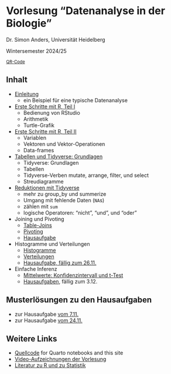# Vorlesung "Datenanalyse in der Biologie"

Dr. Simon Anders, Universität Heidelberg

Wintersemester 2024/25

<small>[QR-Code](qr_url.html)</small>

## Inhalt

- [Einleitung](einleitung.html)
  - ein Beispiel für eine typische Datenanalyse
- [Erste Schritte mit R, Teil I](erste_schritte.html)
  - Bedienung von RStudio
  - Arithmetik
  - Turtle-Grafik
- [Erste Schritte mit R, Teil II](erste_schritte_2.html)
  - Variablen
  - Vektoren und Vektor-Operationen
  - Data-frames
- [Tabellen und Tidyverse: Grundlagen](tidyverse_intro.html)
  - Tidyverse: Grundlagen
  - Tabellen
  - Tidyverse-Verben mutate, arrange, filter, und select
  - Streudiagramme
- [Reduktionen mit Tidyverse](group_by.html)
  - mehr zu group_by und summerize
  - Umgang mit fehlende Daten (`NA`s)
  - zählen mit `sum`
  - logische Operatoren: "nicht", "und", und "oder"
- Joining und Pivoting
  - [Table-Joins](left_join.html)  
  - [Pivoting](pivoting.html)
  - [Hausaufgabe](hausaufgabe_join_pivot.html)
- Histogramme und Verteilungen
  - [Histogramme](histograms.html)
  - [Verteilungen](verteilungen.html)
  - [Hausaufgabe, fällig zum 26.11.](hausaufgabe_verteilungen.html)
- Einfache Inferenz  
  - [Mittelwerte: Konfidenzintervall und t-Test](confint_ttest.html)
  - [Hausaufgaben](hausaufgabe_ttest.html), fällig zum 3.12.

## Musterlösungen zu den Hausaufgaben
- zur Hausaufgabe [vom 7.11.](Loesung_Hausaufgabe_2024-11-07.html)
- zur Hausaufgabe [vom 24.11.](Loesung_Hausaufgabe_2024-11-14.html)

## Weitere Links

- [Quellcode](https://github.com/anders-biostat/dabio24) for Quarto notebooks and this site
- [Video-Aufzeichnungen der Vorlesung](https://www.youtube.com/playlist?list=PL3RVGH-VQHwIF56KXWWgCsRLHgcxNVsrE)
- [Literatur zu R und zu Statistik](literature.html)
